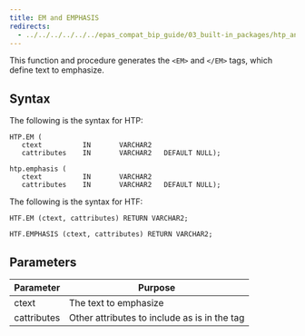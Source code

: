 ```yaml
---
title: EM and EMPHASIS
redirects:
  - ../../../../../../epas_compat_bip_guide/03_built-in_packages/htp_and_htf/em_and_emphasis #generated for docs/epas/reorg-role-use-case-mode
---
```


This function and procedure generates the `<EM>` and `</EM>` tags, which define text to emphasize.

## Syntax

The following is the syntax for HTP:

```
HTP.EM (
   ctext          IN       VARCHAR2
   cattributes    IN       VARCHAR2   DEFAULT NULL);

htp.emphasis (
   ctext          IN       VARCHAR2
   cattributes    IN       VARCHAR2   DEFAULT NULL);
```

The following is the syntax for HTF:

```
HTF.EM (ctext, cattributes) RETURN VARCHAR2;

HTF.EMPHASIS (ctext, cattributes) RETURN VARCHAR2;
```

## Parameters

| Parameter | Purpose  |
| --------- | -------- |
| ctext | The text to emphasize |
| cattributes | Other attributes to include as is in the tag |
